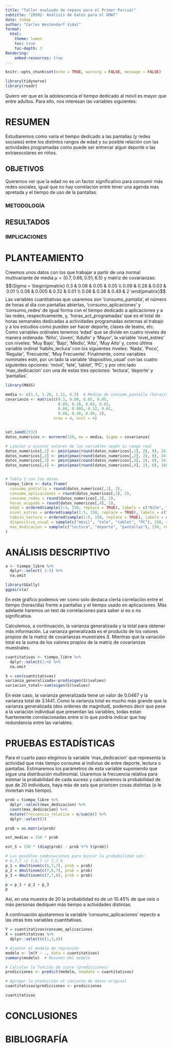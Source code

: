 ```yaml
---
title: "Taller evaluado de repaso para el Primer Parcial"
subtitle: "20582- Análisis de Datos para el GMAT"
date: today
author: "Carles Westendorf Vidal"
format:
  html:
    theme: lumen
    toc: true
    toc-depth: 3
Rendering:
    embed-resources: true
---
```

```r
knitr::opts_chunk$set(echo = TRUE, warning = FALSE, message = FALSE)
```

```r
library(tidyverse)
library(readr)
```

Quiero ver que en la adolescencia el tiempo dedicado al móvil es mayor que entre adultos. Para ello, nos interesan las variables siguientes: 


# RESUMEN
Estudiaremos como varía el tiempo dedicado a las pantallas (y redes sociales) entre los distintos rangos de edad y su posible relación con las actividades programadas como puede ser entrenar algun deporte o las extraescolares en niños.


## OBJETIVOS
Queremos ver que la edad no es un factor significativo para consumir más redes sociales, igual que no hay correlación entre tener una agenda más apretada y el tiempo de uso de la pantallas. 


### METODOLOGÍA



## RESULTADOS



### IMPLICACIONES



# PLANTEAMIENTO
Creemos unos datos con los que trabajar a partir de una normal multivariante de media $\mu=(0.7,0.66,0.51,6.5)$ y matriz de covarianzas:
$$\Sigma = 
\begin{pmatrix}
0.3 & 0.08 & 0.05 & 0.05 \\
0.09 & 0.28 & 0.03 & 0.01 \\
0.08 & 0.005 &  0.32 & 0.01 \\
0.08 & 0.38 & 0.49 & 2
\end{pmatrix}$$
Las variables cuantitativas que usaremos son 'consumo_pantalla', el número de horas al día con pantallas abiertas, 'consumo_aplicaciones' y 'consumo_redes' de igual forma con el tiempo dedicado a aplicaciones y a las redes, respectivamente, y, 'horas_act_programadas' que es el total de horas semanales dedicadas a actividades programadas externas al trabajo y a los estudios como pueden ser hacer deporte, clases de teatro, etc.
Como variables ordinales tenemos 'edad' que se divide en cuatro niveles de manera ordenada: 'Niño', 'Joven', 'Adulto' y 'Mayor', la variable 'nivel_estres' con niveles: 'Muy Bajo', 'Bajo', 'Medio', 'Alto', 'Muy Alto' y, como última variable ordinal 'habito_lectura' con los siguientes niveles: 'Nada', 'Poco', 'Regular', 'Frecuente', 'Muy Frecuente'.
Finalmente, como variables nominales estn, por un lado la variable 'dispositivo_usual' con las cuatro siguientes opciones: 'móvil', 'tele', 'tablet', 'PC'; y por otro lado 'max_dedicacion' con una de estas tres opciones: 'lectura', 'deporte' y 'pantallas'. 


```r
library(MASS)

media <- c(1.3, 1.26, 1.11, 6.5)  # Medias de consumo_pantalla (horas/dia), consumo_aplicaciones (horas/dia), consumo_redes (horas dia), horas_act_programadas (horas/semana)
covarianza <- matrix(c(0.3, 0.08, 0.05, 0.05,
                       0.09, 0.28, 0.03, 0.01,
                       0.08, 0.005, 0.32, 0.01,
                       0.08, 0.38, 0.49, 2), 
                     nrow = 4, ncol = 4)


set.seed(2332)
datos_numericos <- mvrnorm(150, mu = media, Sigma = covarianza)

# Limitar y ajustar valores de las variables según su rango real
datos_numericos[,1] <- pmin(pmax(round(datos_numericos[,1], 2), 0), 24)
datos_numericos[,2] <- pmin(pmax(round(datos_numericos[,2], 2), 0), 24)
datos_numericos[,3] <- pmin(pmax(round(datos_numericos[,3], 2), 0), 24)
datos_numericos[,4] <- pmin(pmax(round(datos_numericos[,4], 2), 0), 168)


# Tabla 1 con los datos 
tiempo_libre <- data.frame(
  consumo_pantalla = round(datos_numericos[,1], 2),
  consumo_aplicaciones = round(datos_numericos[,2], 2),
  consumo_redes = round(datos_numericos[,3], 2),
  horas_ocupado = round(datos_numericos[,4], 2),
  edad = ordered(sample(1:4, 150, replace = TRUE), labels = c("Niño", "Joven", "Adulto", "Mayor")),
  nivel_estres = ordered(sample(1:5, 150, replace = TRUE), labels = c("Muy Bajo", "Bajo", "Medio", "Alto", "Muy Alto")),
  habito_lectura = ordered(sample(1:5, 150, replace = TRUE), labels = c("Nada", "Poco", "Regular", "Frecuente", "Muy Frecuente")),
  dispositivo_usual = sample(c("móvil", "tele", "tablet", "PC"), 150, replace = TRUE),
  max_dedicacion = sample(c("lectura", "deporte", "pantallas"), 150, replace = TRUE)
)


```




# ANÁLISIS DESCRIPTIVO

```r
a <- tiempo_libre %>%
  dplyr::select( 1:5) %>%
  na.omit

library(GGally)
ggpairs(a)


```
En este gráfico podemos ver como solo destaca cierta correlación entre el tiempo (horas/día) frente a pantallas y el tiempo usado en aplicaciones. Más adelante haremos un test de correlaciones para saber si es o no significativa.

Calculemos, a continuación, la varianza generalizada y la total para obtener más información. La varianza generalizada es el producto de los valores propios de la matriz de covarianzas muestrales $S$. Mientras que la variación total es la suma de los valores propios de la matriz de covarianzas muestrales.

```r
cuantitativas <- tiempo_libre %>%
  dplyr::select(1:4) %>%
  na.omit

S = cov(cuantitativas)
varianza_generalizada<-prod(eigen(S)$values)
variacion_total<-sum(eigen(S)$values)

```

En este caso, la varianza generalizada tiene un valor de $0.0467$ y la varianza total de $3.1441$. Como la varianza total es mucho más grande que la varianza generalizada (dos ordenes de magnitud), podemos decir que pese a la variación individual que presentan las variables, todas estan fuertemente correlacionadas entre sí lo que podría indicar que hay redundancia entre las variables.

# PRUEBAS ESTADÍSTICAS

Para el cuarto paso elegimos la variable 'max_dedicacion' que representa la actividad que más tiempo consume al indiviuo de entre deporte, lectura o pantallas. Estimaremos los parámetros de esta variable suponiendo que sigue una distribución multinomial. Usaremos la frecuencia relativa para estimar la probabilidad de cada suceso y calcularemos la probabilidad de que de 20 individuos, haya más de seis que prioricen cosas distintas (o le inviertan más tiempo).

```r
prob = tiempo_libre %>%
  dplyr::select(max_dedicacion) %>%
  count(max_dedicacion) %>%
  mutate(frecuencia_relativa = n/sum(n)) %>%
  dplyr::select(3)

prob = as.matrix(prob)

est_medias = 150 * prob

est_S = 150 * (diag(prob) - prob %*% t(prob))

# Las posibles combinaciones para buscar la probabilidad son:
# 6,7,7 // 7,6,7 // 7,7,6
p_1 = dmultinom(c(6,7,7), prob = prob)
p_2 = dmultinom(c(7,6,7), prob = prob)
p_3 = dmultinom(c(7,7,6), prob = prob)

p = p_1 + p_2 + p_3
p
```
Así, en una muestra de $20$ la probabilidad es de un $10.45$% de que seis o más personas dediquen más tiempo a actividades distintas.

A continuación ajustaremos la variable 'consumo_aplicaciones' repecto a las otras tres variables cuantitativas.


```r
Y = cuantitativas$consumo_aplicaciones
X = cuantitativas %>%
  dplyr::select(c(1,3,4))

# Ajustar el modelo de regresión
modelo <- lm(Y ~ ., data = cuantitativas)
summary(modelo)  # Resumen del modelo
```


```r
# Calcular la función de score (predicciones)
predicciones <- predict(modelo, newdata = cuantitativas)

# Agregar la predicción al conjunto de datos original
cuantitativas$predicciones <- predicciones

cuantitativas
```


# CONCLUSIONES



# BIBLIOGRAFÍA



























